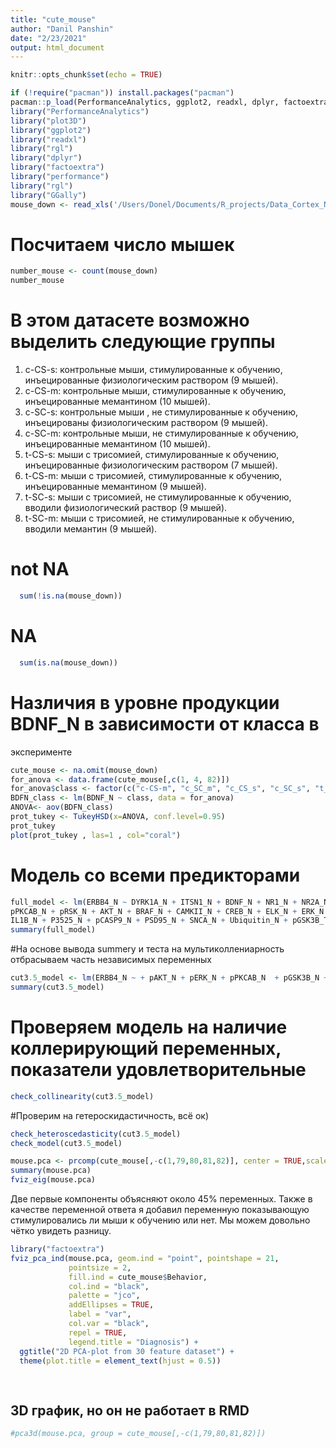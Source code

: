 ```yaml
---
title: "cute_mouse"
author: "Danil Panshin"
date: "2/23/2021"
output: html_document
---
```


```r
knitr::opts_chunk$set(echo = TRUE)
```

```r
if (!require("pacman")) install.packages("pacman") 
pacman::p_load(PerformanceAnalytics, ggplot2, readxl, dplyr, factoextra, performance, rgl, GGally, plot3D, rgl)
library("PerformanceAnalytics")
library("plot3D")
library("ggplot2")
library("readxl")
library("rgl")
library("dplyr")
library("factoextra")
library("performance")
library("rgl")
library("GGally")
mouse_down <- read_xls('/Users/Donel/Documents/R_projects/Data_Cortex_Nuclear (1).xls')
```
# Посчитаем число мышек
```r
number_mouse <- count(mouse_down)
number_mouse
```

# В этом датасете возможно выделить следующие группы

1. c-CS-s: контрольные мыши, стимулированные к обучению, инъецированные физиологическим раствором (9 мышей).
2. c-CS-m: контрольные мыши, стимулированные к обучению, инъецированные мемантином (10 мышей).
3. c-SC-s: контрольные мыши , не стимулированные к обучению, инъецированы физиологическим раствором (9 мышей).
4. c-SC-m: контрольные мыши, не стимулированные к обучению, инъецированные мемантином (10 мышей).
5. t-CS-s: мыши с трисомией, стимулированные к обучению, инъецированные физиологическим раствором (7 мышей).
6. t-CS-m: мыши с трисомией, стимулированные к обучению, инъецированные мемантином (9 мышей).
7. t-SC-s: мыши с трисомией, не стимулированные к обучению, вводили физиологический раствор (9 мышей).
8. t-SC-m: мыши с трисомией, не стимулированные к обучению, вводили мемантин (9 мышей).

# not NA
```r
  sum(!is.na(mouse_down))
```

# NA
```r
  sum(is.na(mouse_down))
```

# Hазличия в уровне продукции BDNF_N в зависимости от класса в
эксперименте
```r
cute_mouse <- na.omit(mouse_down)
for_anova <- data.frame(cute_mouse[,c(1, 4, 82)])
for_anova$class <- factor(c("c-CS-m", "c_SC_m", "c_CS_s", "c_SC_s", "t_CS_m", "t_SC_m", "t_CS_s", "t_SC_s"))
BDFN_class <- lm(BDNF_N ~ class, data = for_anova)
ANOVA<- aov(BDFN_class)
prot_tukey <- TukeyHSD(x=ANOVA, conf.level=0.95)
prot_tukey
plot(prot_tukey , las=1 , col="coral")
```

# Модель со всеми предикторами

```r

full_model <- lm(ERBB4_N ~ DYRK1A_N + ITSN1_N + BDNF_N + NR1_N + NR2A_N + pAKT_N + pBRAF_N + pCAMKII_N +pCREB_N + pELK_N + pERK_N + pJNK_N + PKCA_N + pMEK_N + pNR1_N + pNR2A_N + pNR2B_N +
pPKCAB_N + pRSK_N + AKT_N + BRAF_N + CAMKII_N + CREB_N + ELK_N + ERK_N + GSK3B_N +JNK_N + MEK_N + TRKA_N + RSK_N + APP_N + Bcatenin_N + SOD1_N + MTOR_N + P38_N + pMTOR_N + DSCR1_N + AMPKA_N + NR2B_N + pNUMB_N + RAPTOR_N + TIAM1_N + pP70S6_N + NUMB_N + P70S6_N + pGSK3B_N + pPKCG_N + CDK5_N + S6_N + ADARB1_N + AcetylH3K9_N + RRP1_N + BAX_N + ARC_N + nNOS_N + Tau_N + GFAP_N + GluR3_N + GluR4_N +
IL1B_N + P3525_N + pCASP9_N + PSD95_N + SNCA_N + Ubiquitin_N + pGSK3B_Tyr216_N + SHH_N + pS6_N + SYP_N + CaNA_N, data = cute_mouse)
summary(full_model)
```

#На основе вывода summery и теста на мультиколлениарность отбрасываем часть независимых переменных

```r
cut3.5_model <- lm(ERBB4_N ~ + pAKT_N + pERK_N + pPKCAB_N  + pGSK3B_N + pPKCG_N + BAX_N + ARC_N + Tau_N + GluR4_N + IL1B_N + P3525_N + pCASP9_N + PSD95_N  + pGSK3B_Tyr216_N , data = cute_mouse)
summary(cut3.5_model)
```
# Проверяем модель на наличие коллерирующий переменных, показатели удовлетворительные

```r
check_collinearity(cut3.5_model)
```

#Проверим на гетероскидастичность, всё ок)

```r
check_heteroscedasticity(cut3.5_model)
check_model(cut3.5_model)

```

```r

mouse.pca <- prcomp(cute_mouse[,-c(1,79,80,81,82)], center = TRUE,scale. = TRUE)
summary(mouse.pca)
fviz_eig(mouse.pca)

```

Две первые компоненты объясняют около 45% переменных. Также в качестве переменной ответа я добавил переменную показывающую стимулировались ли мыши к обучению или нет. Мы можем довольно чётко увидеть разницу.
```r

library("factoextra")
fviz_pca_ind(mouse.pca, geom.ind = "point", pointshape = 21, 
             pointsize = 2, 
             fill.ind = cute_mouse$Behavior, 
             col.ind = "black", 
             palette = "jco", 
             addEllipses = TRUE,
             label = "var",
             col.var = "black",
             repel = TRUE,
             legend.title = "Diagnosis") +
  ggtitle("2D PCA-plot from 30 feature dataset") +
  theme(plot.title = element_text(hjust = 0.5))
         
         
```


## 3D график, но он не работает в RMD
```r

#pca3d(mouse.pca, group = cute_mouse[,-c(1,79,80,81,82)])
```




